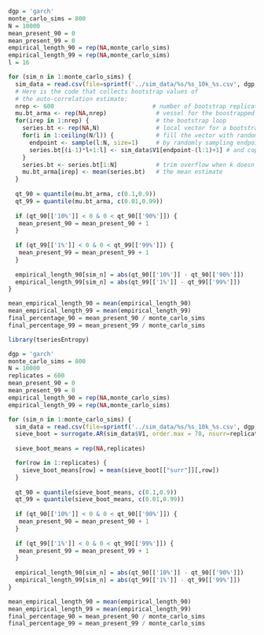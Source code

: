 ```r
dgp = 'garch'
monte_carlo_sims = 800
N = 10000
mean_present_90 = 0
mean_present_99 = 0
empirical_length_90 = rep(NA,monte_carlo_sims)
empirical_length_99 = rep(NA,monte_carlo_sims)
l = 16

for (sim_n in 1:monte_carlo_sims) {
  sim_data = read.csv(file=sprintf('../sim_data/%s/%s_10k_%s.csv', dgp, dgp, sim_n))
  # Here is the code that collects bootstrap values of
  # the auto-correlation estimate:
  nrep <- 600                            # number of bootstrap replications
  mu.bt_arma <- rep(NA,nrep)              # vessel for the boostrapped values
  for(irep in 1:nrep) {                   # the bootstrap loop
    series.bt <- rep(NA,N)                # local vector for a bootstrap replication
    for(i in 1:ceiling(N/l)) {            # fill the vector with random blocks
      endpoint <- sample(l:N, size=1)     # by randomly sampling endpoints
      series.bt[(i-1)*l+1:l] <- sim_data$V1[endpoint-(l:1)+1] # and copying blocks
    }
    series.bt <- series.bt[1:N]           # trim overflow when k doesn't divide N
    mu.bt_arma[irep] <- mean(series.bt)   # the mean estimate
  }
    
  qt_90 = quantile(mu.bt_arma, c(0.1,0.9))
  qt_99 = quantile(mu.bt_arma, c(0.01,0.99))
  
  if (qt_90[['10%']] < 0 & 0 < qt_90[['90%']]) {
   mean_present_90 = mean_present_90 + 1
  }
  
  if (qt_99[['1%']] < 0 & 0 < qt_99[['99%']]) {
   mean_present_99 = mean_present_99 + 1
  }
  
  empirical_length_90[sim_n] = abs(qt_90[['10%']] - qt_90[['90%']])
  empirical_length_99[sim_n] = abs(qt_99[['1%']] - qt_99[['99%']])
}

mean_empirical_length_90 = mean(empirical_length_90)
mean_empirical_length_99 = mean(empirical_length_99)
final_percentage_90 = mean_present_90 / monte_carlo_sims
final_percentage_99 = mean_present_99 / monte_carlo_sims

```

```r
library(tseriesEntropy)
```


```r
dgp = 'garch'
monte_carlo_sims = 800
N = 10000
replicates = 600
mean_present_90 = 0
mean_present_99 = 0
empirical_length_90 = rep(NA,monte_carlo_sims)
empirical_length_99 = rep(NA,monte_carlo_sims)

for (sim_n in 1:monte_carlo_sims) {
  sim_data = read.csv(file=sprintf('../sim_data/%s/%s_10k_%s.csv', dgp, dgp, sim_n))
  sieve_boot = surrogate.AR(sim_data$V1, order.max = 78, nsurr=replicates)
  
  sieve_boot_means = rep(NA,replicates)

  for(row in 1:replicates) {
    sieve_boot_means[row] = mean(sieve_boot[["surr"]][,row])
  }
    
  qt_90 = quantile(sieve_boot_means, c(0.1,0.9))
  qt_99 = quantile(sieve_boot_means, c(0.01,0.99))
  
  if (qt_90[['10%']] < 0 & 0 < qt_90[['90%']]) {
   mean_present_90 = mean_present_90 + 1
  }
  
  if (qt_99[['1%']] < 0 & 0 < qt_99[['99%']]) {
   mean_present_99 = mean_present_99 + 1
  }
  
  empirical_length_90[sim_n] = abs(qt_90[['10%']] - qt_90[['90%']])
  empirical_length_99[sim_n] = abs(qt_99[['1%']] - qt_99[['99%']])
}

mean_empirical_length_90 = mean(empirical_length_90)
mean_empirical_length_99 = mean(empirical_length_99)
final_percentage_90 = mean_present_90 / monte_carlo_sims
final_percentage_99 = mean_present_99 / monte_carlo_sims

```
